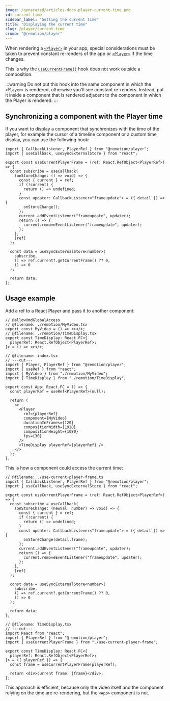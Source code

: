 ```yaml
---
image: /generated/articles-docs-player-current-time.png
id: current-time
sidebar_label: "Getting the current time"
title: "Displaying the current time"
slug: /player/current-time
crumb: "@remotion/player"
---
```


When rendering a [`<Player>`](/docs/player) in your app, special considerations must be taken to prevent constant re-renders of the app or [`<Player>`](/docs/player) if the time changes.

This is why the [`useCurrentFrame()`](/docs/use-current-frame) hook does not work outside a composition.

:::warning
Do not put this hook into the same component in which the `<Player>` is rendered, otherwise you'll see constant re-renders. Instead, put it inside a component that is rendered adjacent to the component in which the Player is rendered.
:::

## Synchronizing a component with the Player time

If you want to display a component that synchronizes with the time of the player, for example the cursor of a timeline component or a custom time display, you can use the following hook:

```tsx twoslash title="use-current-player-frame.ts"
import { CallbackListener, PlayerRef } from "@remotion/player";
import { useCallback, useSyncExternalStore } from "react";

export const useCurrentPlayerFrame = (ref: React.RefObject<PlayerRef>) => {
  const subscribe = useCallback(
    (onStoreChange: () => void) => {
      const { current } = ref;
      if (!current) {
        return () => undefined;
      }
      const updater: CallbackListener<"frameupdate"> = ({ detail }) => {
        onStoreChange();
      };
      current.addEventListener("frameupdate", updater);
      return () => {
        current.removeEventListener("frameupdate", updater);
      };
    },
    [ref]
  );

  const data = useSyncExternalStore<number>(
    subscribe,
    () => ref.current?.getCurrentFrame() ?? 0,
    () => 0
  );

  return data;
};
```

## Usage example

Add a ref to a React Player and pass it to another component:

```tsx twoslash
// @allowUmdGlobalAccess
// @filename: ./remotion/MyVideo.tsx
export const MyVideo = () => <></>;
// @filename: ./remotion/TimeDisplay.tsx
export const TimeDisplay: React.FC<{
  playerRef: React.RefObject<PlayerRef>;
}> = () => <></>;

// @filename: index.tsx
// ---cut---
import { Player, PlayerRef } from "@remotion/player";
import { useRef } from "react";
import { MyVideo } from "./remotion/MyVideo";
import { TimeDisplay } from "./remotion/TimeDisplay";

export const App: React.FC = () => {
  const playerRef = useRef<PlayerRef>(null);

  return (
    <>
      <Player
        ref={playerRef}
        component={MyVideo}
        durationInFrames={120}
        compositionWidth={1920}
        compositionHeight={1080}
        fps={30}
      />
      <TimeDisplay playerRef={playerRef} />
    </>
  );
};
```

This is how a component could access the current time:

```tsx twoslash title="TimeDisplay.tsx"
// @filename: ./use-current-player-frame.ts
import { CallbackListener, PlayerRef } from "@remotion/player";
import { useCallback, useSyncExternalStore } from "react";

export const useCurrentPlayerFrame = (ref: React.RefObject<PlayerRef>) => {
  const subscribe = useCallback(
    (onStoreChange: (newVal: number) => void) => {
      const { current } = ref;
      if (!current) {
        return () => undefined;
      }
      const updater: CallbackListener<"frameupdate"> = ({ detail }) => {
        onStoreChange(detail.frame);
      };
      current.addEventListener("frameupdate", updater);
      return () => {
        current.removeEventListener("frameupdate", updater);
      };
    },
    [ref]
  );

  const data = useSyncExternalStore<number>(
    subscribe,
    () => ref.current?.getCurrentFrame() ?? 0,
    () => 0
  );

  return data;
};

// @filename: TimeDisplay.tsx
// ---cut---
import React from "react";
import { PlayerRef } from "@remotion/player";
import { useCurrentPlayerFrame } from "./use-current-player-frame";

export const TimeDisplay: React.FC<{
  playerRef: React.RefObject<PlayerRef>;
}> = ({ playerRef }) => {
  const frame = useCurrentPlayerFrame(playerRef);

  return <div>current frame: {frame}</div>;
};
```

This approach is efficient, because only the video itself and the component relying on the time are re-rendering, but the `<App>` component is not.
